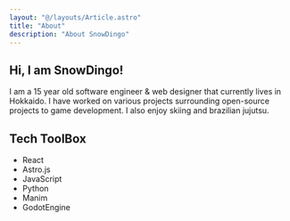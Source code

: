 ```yaml
---
layout: "@/layouts/Article.astro"
title: "About"
description: "About SnowDingo"
---
```


<PageHeadline title={frontmatter.title} />

## Hi, I am SnowDingo!
I am a 15 year old software engineer & web designer that currently lives in Hokkaido.  I have worked on various projects surrounding open-source projects to game development.
I also enjoy skiing and brazilian jujutsu.



## Tech ToolBox
* React
* Astro.js
* JavaScript
* Python
* Manim
* GodotEngine

